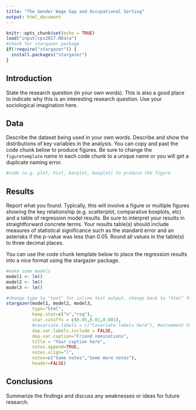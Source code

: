 ```yaml
---
title: "The Gender Wage Gap and Occupational Sorting"
output: html_document
---
```


```r
knitr::opts_chunk$set(echo = TRUE)
load("input/cps2017.RData")
#check for stargazer package
if(!require("stargazer")) {
  install.packages("stargazer")
}
```

## Introduction

State the research question (in your own words). This is also a good place to indicate why this is an interesting research question. Use your sociological imagination here. 

## Data

Describe the dataset being used in your own words. Describe and show the distributions of key variables in the analysis. You can copy and past the code chunk below to produce figures. Be sure to change the `figuretemplate` name in each code chunk to a unique name or you will get a duplicate naming error. 

```r
#code (e.g. plot, hist, barplot, boxplot) to produce the figure
```

## Results 

Report what you found. Typically, this will involve a figure or multiple figures showing the key relationship (e.g. scatterplot, comparative boxplots, etc) and a table of regression model results. Be sure to interpret your results in straightforward concrete terms. Your results table(s) should include measures of statistical significance such as the standard error and an asterisks if the p-value was less than 0.05. Round all values in the table(s) to three decimal places.

You can use the code chunk template below to place the regression results into a nice format using the stargazer package. 
```r
#make some models
model1 <- lm()
model2 <- lm()
model3 <- lm()

#change type to "text" for inline test output, change back to "html" for knitting to html
stargazer(model1, model2, model3,
          type="html",
          keep.stat=c("n","rsq"),
          star.cutoffs = c(0.05,0.01,0.001),
          #covariate.labels = c("Covariate labels here"), #uncomment to add nice labels
          dep.var.labels.include = FALSE,
          dep.var.caption="Friend nominations",
          title = "Your caption here",
          notes.append=TRUE,
          notes.align="l",
          notes=c("Some notes","Some more notes"),
          header=FALSE)
```

## Conclusions

Summarize the findings and discuss any weaknesses or ideas for future research.
